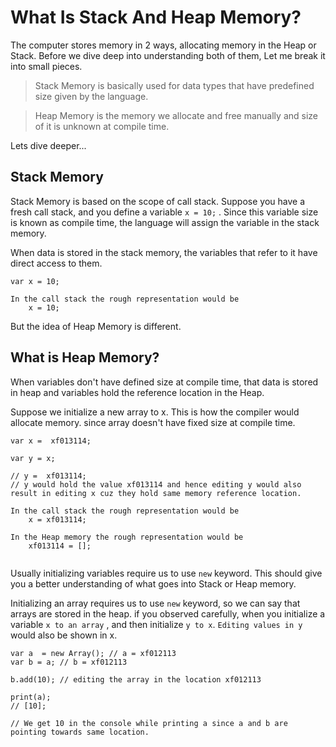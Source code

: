 # What Is Stack And Heap Memory?

The computer stores memory in 2 ways, allocating memory in the Heap or Stack. 
Before we dive deep into understanding both of them, Let me break it into small pieces. 

> Stack Memory is basically used for data types that have predefined size given by the language.

> Heap Memory is the memory we allocate and free manually and size of it is unknown at compile time.

Lets dive deeper...

## Stack Memory

Stack Memory is based on the scope of call stack. Suppose you have a fresh call stack, and you define a variable `x = 10;` . Since this variable size is known as compile time,
the language will assign the variable in the stack memory. 

When data is stored in the stack memory, the variables that refer to it have direct access to them.

```text
var x = 10;

In the call stack the rough representation would be
    x = 10;
```

But the idea of Heap Memory is different.

## What is Heap Memory?

When variables don't have defined size at compile time, that data is stored in heap and variables hold the reference location in the Heap.

Suppose we initialize a new array to x. This is how the compiler would allocate memory. since array doesn't have fixed size at compile time.

```TEXT
var x =  xf013114;

var y = x;

// y =  xf013114;
// y would hold the value xf013114 and hence editing y would also result in editing x cuz they hold same memory reference location.

In the call stack the rough representation would be
    x = xf013114;

In the Heap memory the rough representation would be
    xf013114 = []; 
        
```

Usually initializing variables require us to use `new` keyword. This should give you a better understanding of what goes into Stack or Heap memory.

Initializing an array requires us to use `new` keyword, so we can say that arrays are stored in the heap. 
if you observed carefully, when you initialize a variable `x to an array` , and then initialize `y to x`. `Editing values in y` would also be shown in x.

```JS
var a  = new Array(); // a = xf012113
var b = a; // b = xf012113

b.add(10); // editing the array in the location xf012113

print(a);
// [10];

// We get 10 in the console while printing a since a and b are pointing towards same location.

```
